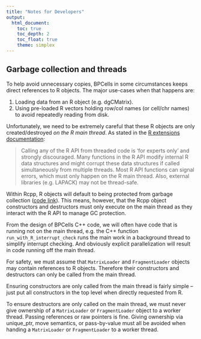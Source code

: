 ```yaml
---
title: "Notes for Developers"
output: 
  html_document:
    toc: true
    toc_depth: 2
    toc_float: true
    theme: simplex
---
```

## Garbage collection and threads

To help avoid unnecessary copies, BPCells in some circumstances keeps direct references
to R objects. The major use-cases when that happens are:

  1. Loading data from an R object (e.g. dgCMatrix).
  2. Using pre-loaded R vectors holding row/col names (or cell/chr names) 
    to avoid repeatedly reading from disk.

Unfortunately, we need to be extremely careful that these R objects are only created/destroyed
*on the R main thread*. As stated in the [R extensions documentation](https://cran.r-project.org/doc/manuals/r-release/R-exts.html#OpenMP-support):

> Calling any of the R API from threaded code is ‘for experts only’ and strongly discouraged. 
> Many functions in the R API modify internal R data structures and might corrupt these data structures if called simultaneously 
> from multiple threads. Most R API functions can signal errors, which must only happen on the R main thread. 
> Also, external libraries (e.g. LAPACK) may not be thread-safe. 

Within Rcpp, R objects will default to being protected from garbage collection ([code link](https://github.com/RcppCore/Rcpp/blob/master/inst/include/Rcpp/storage/PreserveStorage.h)).
This means, however, that the Rcpp object constructors and destructors must only execute on the main thread
as they interact with the R API to manage GC protection.

From the design of BPCells C++ code, we will often have code that is running not on the main 
thread, e.g. the C++ function `run_with_R_interrupt_check` runs the main work in a background
thread to simplify interrupt checking. And obviously explicit parallelization will result in code running
off the main thread. 

For safety, we must assume that `MatrixLoader` and `FragmentLoader` objects may contain references to R objects.
Therefore their constructors and destructors can only be called from the main thread.

Ensuring constructors are only called from the main thread is fairly simple -- just put all constructors in the top level
when directly requested from R. 

To ensure destructors are only called on the main thread, we must never give ownership of a `MatrixLoader` or `FragmentLoader` 
object to a worker thread. Passing references or raw pointers is fine. Giving ownership via unique_ptr, move semantics, 
or pass-by-value must all be avoided when handing a `MatrixLoader` or `FragmentLoader` to a worker thread.